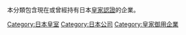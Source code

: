 本分類包含現在或曾經持有日本[[皇家認證|皇家認證]]的企業。

[[Category:日本皇室|Category:日本皇室]]
[[Category:日本公司|Category:日本公司]]
[[Category:皇家御用企業|Category:皇家御用企業]]
